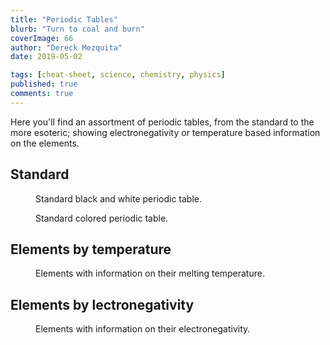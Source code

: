 ```yaml
---
title: "Periodic Tables"
blurb: "Turn to coal and burn"
coverImage: 66
author: "Dereck Mezquita"
date: 2019-05-02

tags: [cheat-sheet, science, chemistry, physics]
published: true
comments: true
---
```


Here you'll find an assortment of periodic tables, from the standard to the more esoteric; showing electronegativity or temperature based information on the elements.

## Standard

<Figure src="/references/cheat-sheets_periodic-tables/periodic-table-black-and-white.pdf">
    Standard black and white periodic table.
</Figure>

<Figure src="/references/cheat-sheets_periodic-tables/periodic-table-standard.png">
    Standard colored periodic table.
</Figure>

## Elements by temperature

<Figure src="/references/cheat-sheets_periodic-tables/periodic-table-melting-temperatures.pdf">
    Elements with information on their melting temperature.
</Figure>

## Elements by lectronegativity

<Figure src="/references/cheat-sheets_periodic-tables/periodic-table-electronegativities.pdf">
    Elements with information on their electronegativity.
</Figure>
